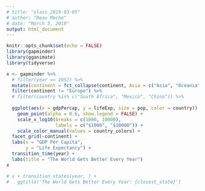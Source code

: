 ```yaml
---
# title: "class_2019-03-05"
# author: "Beau Meche"
# date: "March 5, 2019"
output: html_document
---
```


```r
knitr::opts_chunk$set(echo = FALSE)
library(gapminder)
library(gganimate)
library(tidyverse)
```

```r
x <- gapminder %>% 
  # filter(year == 1952) %>%
  mutate(continent = fct_collapse(continent, Asia = c("Asia", "Oceania"))) %>% 
  filter(continent != "Europe") %>% 
  # filter(country %in% c("South Africa", "Mexico", "China")) %>%
  
  ggplot(aes(x = gdpPercap, y = lifeExp, size = pop, color = country)) +
    geom_point(alpha = 0.6, show.legend = FALSE) +
    scale_x_log10(breaks = c(1000, 10000),
                  labels = c("$1000", "$10000")) +
    scale_color_manual(values = country_colors) +
  facet_grid(~continent) +
  labs(x = "GDP Per Capita",
       y = "Life Expectancy") +
  transition_time(year) +
  labs(title = "The World Gets Better Every Year")
x

# x + transition_states(year, ) +
#   ggtitle('The World Gets Better Every Year: {closest_state}')

  
```
